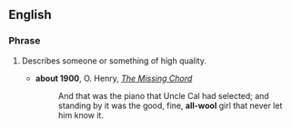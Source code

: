 ==English==

===Phrase===
{{en-phrase}}

# {{dated}} Describes someone or something of high quality.
#* '''about 1900''', O. Henry, ''[[s:The Missing Chord|The Missing Chord]]''
#*:And that was the piano that Uncle Cal had selected; and standing by it was the good, fine, '''all-wool''' girl that never let him know it.